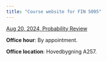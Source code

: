 ```yaml
---
title: "Course website for FIN 5005"
---
```


[Aug 20, 2024, Probability Review](Aug-28_Probability-Review.html) &nbsp;&nbsp;&nbsp;


**Office hour**: By appointment.

**Office location**: Hovedbygning A257.